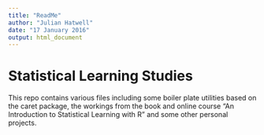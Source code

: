 ```yaml
---
title: "ReadMe"
author: "Julian Hatwell"
date: "17 January 2016"
output: html_document
---
```


# Statistical Learning Studies

This repo contains various files including some boiler plate utilities based on the caret package, the workings from the book and online course "An Introduction to Statistical Learning with R" and some other personal projects.